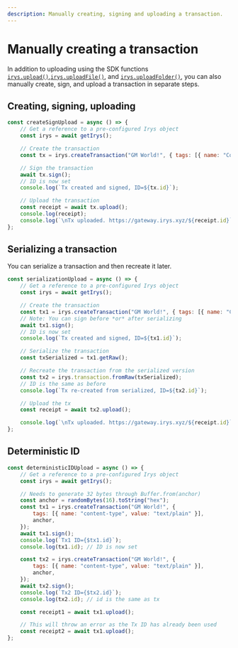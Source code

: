 ```yaml
---
description: Manually creating, signing and uploading a transaction.
---
```



# Manually creating a transaction

In addition to uploading using the SDK functions [`irys.upload()`](/developer-docs/irys-sdk/api/upload),[`irys.uploadFile()`](/developer-docs/irys-sdk/api/uploadFile),
and [`irys.uploadFolder()`](/developer-docs/irys-sdk/api/uploadFolder), you can also manually create, sign, and upload a transaction in separate steps.

## Creating, signing, uploading

```js
const createSignUpload = async () => {
	// Get a reference to a pre-configured Irys object
	const irys = await getIrys();

	// Create the transaction
	const tx = irys.createTransaction("GM World!", { tags: [{ name: "Content-Type", value: "text/plain" }] });

	// Sign the transaction
	await tx.sign();
	// ID is now set
	console.log(`Tx created and signed, ID=${tx.id}`);

	// Upload the transaction
	const receipt = await tx.upload();
	console.log(receipt);
	console.log(`\nTx uploaded. https://gateway.irys.xyz/${receipt.id}`);
};
```

## Serializing a transaction

You can serialize a transaction and then recreate it later.

```js
const serializationUpload = async () => {
	// Get a reference to a pre-configured Irys object
	const irys = await getIrys();

	// Create the transaction
	const tx1 = irys.createTransaction("GM World!", { tags: [{ name: "Content-Type", value: "text/plain" }] });
	// Note: You can sign before *or* after serializing
	await tx1.sign();
	// ID is now set
	console.log(`Tx created and signed, ID=${tx1.id}`);

	// Serialize the transaction
	const txSerialized = tx1.getRaw();

	// Recreate the transaction from the serialized version
	const tx2 = irys.transaction.fromRaw(txSerialized);
	// ID is the same as before
	console.log(`Tx re-created from serialized, ID=${tx2.id}`);

	// Upload the tx
	const receipt = await tx2.upload();

	console.log(`\nTx uploaded. https://gateway.irys.xyz/${receipt.id}`);
};
```

## Deterministic ID

```js
const deterministicIDUpload = async () => {
	// Get a reference to a pre-configured Irys object
	const irys = await getIrys();

	// Needs to generate 32 bytes through Buffer.from(anchor)
	const anchor = randomBytes(16).toString("hex");
	const tx1 = irys.createTransaction("GM World!", {
		tags: [{ name: "content-type", value: "text/plain" }],
		anchor,
	});
	await tx1.sign();
	console.log(`Tx1 ID={$tx1.id}`);
	console.log(tx1.id); // ID is now set

	const tx2 = irys.createTransaction("GM World!", {
		tags: [{ name: "content-type", value: "text/plain" }],
		anchor,
	});
	await tx2.sign();
	console.log(`Tx2 ID={$tx2.id}`);
	console.log(tx2.id); // id is the same as tx

	const receipt1 = await tx1.upload();

	// This will throw an error as the Tx ID has already been used
	const receipt2 = await tx1.upload();
};
```
